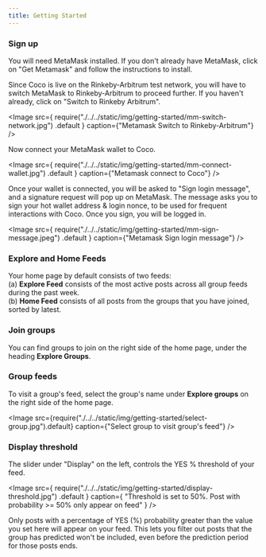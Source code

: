 ```yaml
---
title: Getting Started
---
```



### Sign up

You will need MetaMask installed. If you don't already have MetaMask, click
on "Get Metamask" and follow the instructions to install.

Since Coco is live on the Rinkeby-Arbitrum test network, you will have to switch MetaMask to
Rinkeby-Arbitrum to proceed further. If you haven't already, click on "Switch
to Rinkeby Arbitrum".

<Image
	src={
		require("./../../static/img/getting-started/mm-switch-network.jpg")
			.default
	}
	caption={"Metamask Switch to Rinkeby-Arbitrum"}
/>

<!-- should we add a note about how to add Arbitrum to MetaMask? -->

Now connect your MetaMask wallet to Coco.

<Image
	src={
		require("./../../static/img/getting-started/mm-connect-wallet.jpg")
			.default
	}
	caption={"Metamask connect to Coco"}
/>

Once your wallet is connected, you will be asked to "Sign login message", and a
signature request will pop up on MetaMask. The message asks you to sign your hot
wallet address & login nonce, to be used for frequent interactions with Coco.
Once you sign, you will be logged in.

<Image
	src={
		require("./../../static/img/getting-started/mm-sign-message.jpeg")
			.default
	}
	caption={"Metamask Sign login message"}
/>

### Explore and Home Feeds

Your home page by default consists of two feeds: <br/>
(a) **Explore Feed** consists of the most active posts across all group feeds
during the past week. <br/>
(b) **Home Feed** consists of all posts from the groups that you have
joined, sorted by latest.

### Join groups

You can find groups to join on the right side of the home page, under the
heading **Explore Groups**.

### Group feeds

To visit a group's feed, select the group's name under **Explore groups**
on the right side of the home page.

<Image
	src={require("./../../static/img/getting-started/select-group.jpg").default}
	caption={"Select group to visit group's feed"}
/>

### Display threshold

The slider under "Display" on the left, controls the YES % threshold of your feed.

<Image
	src={
		require("./../../static/img/getting-started/display-threshold.jpg")
			.default
	}
	caption={
		"Threshold is set to 50%. Post with probability >= 50% only appear on feed"
	}
/>

Only posts with a percentage of YES (%) probability greater than the value you
set here will appear on your feed. This lets you filter out posts that the
group has predicted won't be included, even before the prediction period
for those posts ends.
